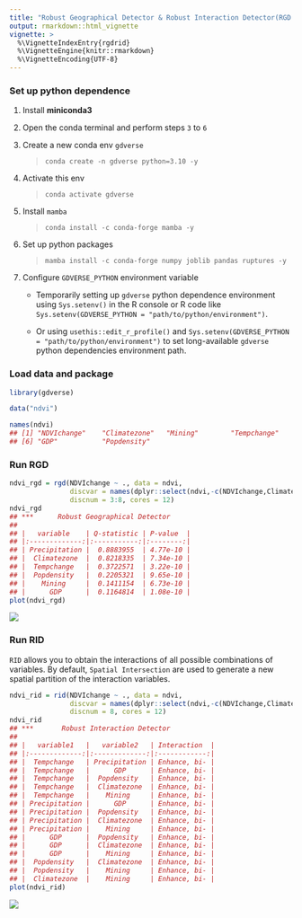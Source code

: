 ```yaml
---
title: "Robust Geographical Detector & Robust Interaction Detector(RGD & RID)"
output: rmarkdown::html_vignette
vignette: >
  %\VignetteIndexEntry{rgdrid}
  %\VignetteEngine{knitr::rmarkdown}
  %\VignetteEncoding{UTF-8}
---
```




### Set up python dependence

1. Install **miniconda3**
2. Open the conda terminal and perform steps `3` to `6`
3. Create a new conda env `gdverse`

   > `conda create -n gdverse python=3.10 -y`

4. Activate this env

   > `conda activate gdverse`

5. Install `mamba`

   > `conda install -c conda-forge mamba -y`

6. Set up python packages

   > `mamba install -c conda-forge numpy joblib pandas ruptures -y`

7. Configure `GDVERSE_PYTHON` environment variable

   - Temporarily setting up `gdverse` python dependence environment using `Sys.setenv()` in the R console or R code like `Sys.setenv(GDVERSE_PYTHON = "path/to/python/environment")`.

   - Or using `usethis::edit_r_profile()` and `Sys.setenv(GDVERSE_PYTHON = "path/to/python/environment")` to set long-available `gdverse` python dependencies environment path.

### Load data and package


``` r
library(gdverse)

data("ndvi")
```


``` r
names(ndvi)
## [1] "NDVIchange"    "Climatezone"   "Mining"        "Tempchange"    "Precipitation"
## [6] "GDP"           "Popdensity"
```

### Run RGD


``` r
ndvi_rgd = rgd(NDVIchange ~ ., data = ndvi,
               discvar = names(dplyr::select(ndvi,-c(NDVIchange,Climatezone,Mining))),
               discnum = 3:8, cores = 12)
ndvi_rgd
## ***      Robust Geographical Detector    
## 
## |   variable    | Q-statistic | P-value  |
## |:-------------:|:-----------:|:--------:|
## | Precipitation |  0.8883955  | 4.77e-10 |
## |  Climatezone  |  0.8218335  | 7.34e-10 |
## |  Tempchange   |  0.3722571  | 3.22e-10 |
## |  Popdensity   |  0.2205321  | 9.65e-10 |
## |    Mining     |  0.1411154  | 6.73e-10 |
## |      GDP      |  0.1164814  | 1.08e-10 |
plot(ndvi_rgd)
```

![](../man/figures/rgdrid/rgd_id-1.png)

### Run RID

`RID` allows you to obtain the interactions of all possible combinations of variables. By default, `Spatial Intersection` are used to generate a new spatial partition of the interaction variables.


``` r
ndvi_rid = rid(NDVIchange ~ ., data = ndvi,
               discvar = names(dplyr::select(ndvi,-c(NDVIchange,Climatezone,Mining))),
               discnum = 8, cores = 12)
ndvi_rid
## ***       Robust Interaction Detector      
## 
## |   variable1   |   variable2   | Interaction  |
## |:-------------:|:-------------:|:------------:|
## |  Tempchange   | Precipitation | Enhance, bi- |
## |  Tempchange   |      GDP      | Enhance, bi- |
## |  Tempchange   |  Popdensity   | Enhance, bi- |
## |  Tempchange   |  Climatezone  | Enhance, bi- |
## |  Tempchange   |    Mining     | Enhance, bi- |
## | Precipitation |      GDP      | Enhance, bi- |
## | Precipitation |  Popdensity   | Enhance, bi- |
## | Precipitation |  Climatezone  | Enhance, bi- |
## | Precipitation |    Mining     | Enhance, bi- |
## |      GDP      |  Popdensity   | Enhance, bi- |
## |      GDP      |  Climatezone  | Enhance, bi- |
## |      GDP      |    Mining     | Enhance, bi- |
## |  Popdensity   |  Climatezone  | Enhance, bi- |
## |  Popdensity   |    Mining     | Enhance, bi- |
## |  Climatezone  |    Mining     | Enhance, bi- |
plot(ndvi_rid)
```

![](../man/figures/rgdrid/rid_plot-1.png)
